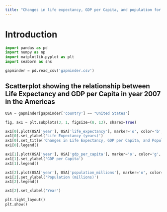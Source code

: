```yaml
---
title: "Changes in life expectancy, GDP per Capita, and population for United States over time."
---
```


# Introduction 
```python
import pandas as pd
import numpy as np
import matplotlib.pyplot as plt
import seaborn as sns

gapminder = pd.read_csv('gapminder.csv')
```


## Scatterplot showing the relationship between Life Expectancy and GDP per Capita in year 2007 in the Americas 
```python
USA = gapminder[gapminder['country'] == "United States"]

fig, ax1 = plt.subplots(3, 1, figsize=(8, 13), sharex=True)

ax1[0].plot(USA['year'], USA['life_expectancy'], marker='o', color='b', label='Life Expectancy')
ax1[0].set_ylabel('Life Expectancy (years)')
ax1[0].set_title('Changes in Life Expectancy, GDP per Capita, and Population for the United States Over Time')
ax1[0].legend()

ax1[1].plot(USA['year'], USA['gdp_per_capita'], marker='o', color='g', label='GDP per Capita')
ax1[1].set_ylabel('GDP per Capita')
ax1[1].legend()

ax1[2].plot(USA['year'], USA['population_millions'], marker='o', color='r', label='Population')
ax1[2].set_ylabel('Population (millions)')
ax1[2].legend()

ax1[2].set_xlabel('Year')

plt.tight_layout() 
plt.show()


```